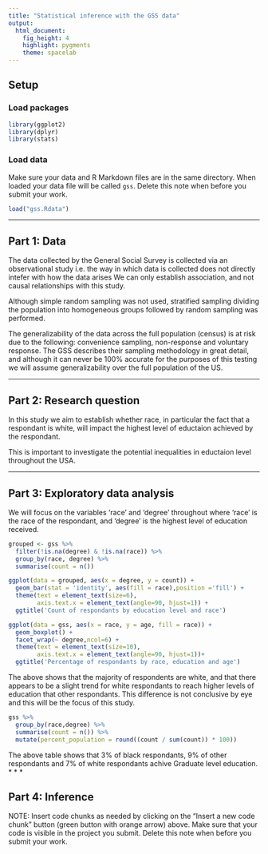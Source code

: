 ```yaml
---
title: "Statistical inference with the GSS data"
output: 
  html_document: 
    fig_height: 4
    highlight: pygments
    theme: spacelab
---
```


## Setup

### Load packages

```r
library(ggplot2)
library(dplyr)
library(stats)
```

### Load data

Make sure your data and R Markdown files are in the same directory. When loaded
your data file will be called `gss`. Delete this note when before you submit 
your work. 

```r
load("gss.Rdata")
```



* * *

## Part 1: Data
The data collected by the General Social Survey is collected via an observational study i.e. the way in which data is collected does not directly intefer with how the data arises We can only establish association, and not causal relationships with this study.

Although simple random sampling was not used, stratified sampling dividing the population into homogeneous groups followed by random sampling was performed.

The generalizability of the data across the full population (census) is at risk due to the following: convenience sampling, non-response and voluntary response. The GSS describes their sampling methodology in great detail, and although it can never be 100% accurate for the purposes of this testing we will assume generalizability over the full population of the US.

* * *

## Part 2: Research question
In this study we aim to establish whether race, in particular the fact that a respondant is white, will impact the highest level of eductaion achieved by the respondant.

This is important to investigate the potential inequalities in eductaion level throughout the USA.

* * *

## Part 3: Exploratory data analysis

We will focus on the variables 'race' and 'degree' throughout where 'race' is the race of the respondant, and 'degree' is the highest level of education received.
```r
grouped <- gss %>%
  filter(!is.na(degree) & !is.na(race)) %>%
  group_by(race, degree) %>%
  summarise(count = n())
```
```r
ggplot(data = grouped, aes(x = degree, y = count)) +
  geom_bar(stat = 'identity', aes(fill = race),position ='fill') +
  theme(text = element_text(size=6),
        axis.text.x = element_text(angle=90, hjust=1)) +
  ggtitle('Count of respondants by education level and race')
```


```r
ggplot(data = gss, aes(x = race, y = age, fill = race)) +
  geom_boxplot() +
  facet_wrap(~ degree,ncol=6) +
  theme(text = element_text(size=10),
        axis.text.x = element_text(angle=90, hjust=1))+
  ggtitle('Percentage of respondants by race, education and age')
```

The above shows that the majority of respondents are white, and that there appears to be a slight trend for white respondants to reach higher levels of education that other respondants. This difference is not conclusive by eye and this will be the focus of this study.

```r
gss %>%
  group_by(race,degree) %>%
  summarise(count = n()) %>%
  mutate(percent_population = round((count / sum(count)) * 100))
```

The above table shows that 3% of black respondants, 9% of other respondants and 7% of white respondants achive Graduate level education.
* * *

## Part 4: Inference

NOTE: Insert code chunks as needed by clicking on the "Insert a new code chunk" 
button (green button with orange arrow) above. Make sure that your code is visible
in the project you submit. Delete this note when before you submit your work.
